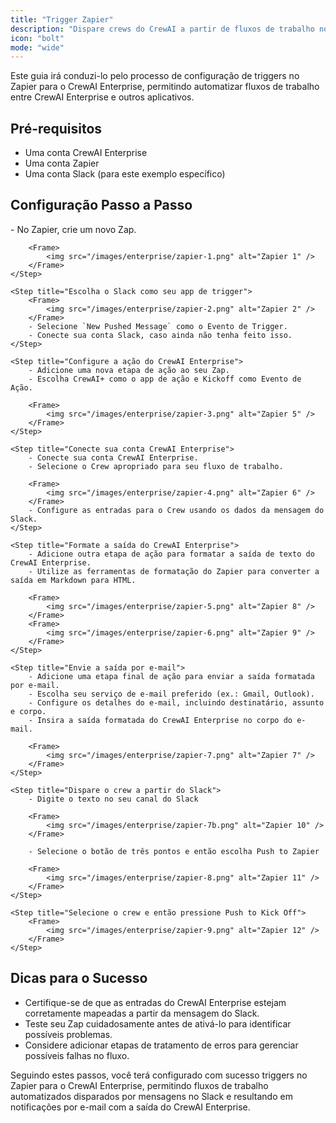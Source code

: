 ```yaml
---
title: "Trigger Zapier"
description: "Dispare crews do CrewAI a partir de fluxos de trabalho no Zapier para automatizar fluxos multiaplicativos"
icon: "bolt"
mode: "wide"
---
```


Este guia irá conduzi-lo pelo processo de configuração de triggers no Zapier para o CrewAI Enterprise, permitindo automatizar fluxos de trabalho entre CrewAI Enterprise e outros aplicativos.

## Pré-requisitos

- Uma conta CrewAI Enterprise
- Uma conta Zapier
- Uma conta Slack (para este exemplo específico)

## Configuração Passo a Passo

<Steps>
    <Step title="Configure o Trigger do Slack">
        - No Zapier, crie um novo Zap.

        <Frame>
            <img src="/images/enterprise/zapier-1.png" alt="Zapier 1" />
        </Frame>
    </Step>

    <Step title="Escolha o Slack como seu app de trigger">
        <Frame>
            <img src="/images/enterprise/zapier-2.png" alt="Zapier 2" />
        </Frame>
        - Selecione `New Pushed Message` como o Evento de Trigger.
        - Conecte sua conta Slack, caso ainda não tenha feito isso.
    </Step>

    <Step title="Configure a ação do CrewAI Enterprise">
        - Adicione uma nova etapa de ação ao seu Zap.
        - Escolha CrewAI+ como o app de ação e Kickoff como Evento de Ação.

        <Frame>
            <img src="/images/enterprise/zapier-3.png" alt="Zapier 5" />
        </Frame>
    </Step>

    <Step title="Conecte sua conta CrewAI Enterprise">
        - Conecte sua conta CrewAI Enterprise.
        - Selecione o Crew apropriado para seu fluxo de trabalho.

        <Frame>
            <img src="/images/enterprise/zapier-4.png" alt="Zapier 6" />
        </Frame>
        - Configure as entradas para o Crew usando os dados da mensagem do Slack.
    </Step>

    <Step title="Formate a saída do CrewAI Enterprise">
        - Adicione outra etapa de ação para formatar a saída de texto do CrewAI Enterprise.
        - Utilize as ferramentas de formatação do Zapier para converter a saída em Markdown para HTML.

        <Frame>
            <img src="/images/enterprise/zapier-5.png" alt="Zapier 8" />
        </Frame>
        <Frame>
            <img src="/images/enterprise/zapier-6.png" alt="Zapier 9" />
        </Frame>
    </Step>

    <Step title="Envie a saída por e-mail">
        - Adicione uma etapa final de ação para enviar a saída formatada por e-mail.
        - Escolha seu serviço de e-mail preferido (ex.: Gmail, Outlook).
        - Configure os detalhes do e-mail, incluindo destinatário, assunto e corpo.
        - Insira a saída formatada do CrewAI Enterprise no corpo do e-mail.

        <Frame>
            <img src="/images/enterprise/zapier-7.png" alt="Zapier 7" />
        </Frame>
    </Step>

    <Step title="Dispare o crew a partir do Slack">
        - Digite o texto no seu canal do Slack

        <Frame>
            <img src="/images/enterprise/zapier-7b.png" alt="Zapier 10" />
        </Frame>

        - Selecione o botão de três pontos e então escolha Push to Zapier

        <Frame>
            <img src="/images/enterprise/zapier-8.png" alt="Zapier 11" />
        </Frame>
    </Step>

    <Step title="Selecione o crew e então pressione Push to Kick Off">
        <Frame>
            <img src="/images/enterprise/zapier-9.png" alt="Zapier 12" />
        </Frame>
    </Step>
</Steps>

## Dicas para o Sucesso

- Certifique-se de que as entradas do CrewAI Enterprise estejam corretamente mapeadas a partir da mensagem do Slack.
- Teste seu Zap cuidadosamente antes de ativá-lo para identificar possíveis problemas.
- Considere adicionar etapas de tratamento de erros para gerenciar possíveis falhas no fluxo.

Seguindo estes passos, você terá configurado com sucesso triggers no Zapier para o CrewAI Enterprise, permitindo fluxos de trabalho automatizados disparados por mensagens no Slack e resultando em notificações por e-mail com a saída do CrewAI Enterprise.